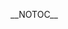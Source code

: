 __NOTOC__
{{Client | name=Esperanza| author=Tobias RundstrÃ¶m| website=(this page), http://git.xmms.se/?p=esperanza.git;a=summary| version=0.1.1| devlanguage=C++| ui=Qt4| screenshots=[[:Image:Esperanza.png]], also see [[#Features|below]]| description=
== Intro ==
Esperanza is a client written with C++ / Qt4 and aims to be cross-platform goodness for everyone. The client is written by [[User:TobiasRundstrÃ¶m|Tobias RundstrÃ¶m]].

== Features ==

* Sleek, uncomplicated UI ([http://exodus.xmms.se/~tru/screens/esperanza/0.1/mainui.png screen])
* Albumart in the playlist ([http://exodus.xmms.se/~tru/screens/esperanza/0.1/albumart.png screen])
* Medialib search window ([http://exodus.xmms.se/~tru/screens/esperanza/0.1/mlib.png screen])
* Strong focus on keyboard handling
* Remote file chooser ([http://exodus.xmms.se/~tru/screens/esperanza/0.1/remote.png screen])
* [http://www.growl.info Growl] support on MacOSX ([http://exodus.xmms.se/~tru/screens/esperanza/0.1/growl.png screen])
* Server browser ([http://exodus.xmms.se/~tru/screens/esperanza/0.1/server.png screen])
* Customization support ([http://exodus.xmms.se/~tru/screens/esperanza/0.1/pref.png screen])
* Windows support ([http://exodus.xmms.se/~tru/screens/esperanza/0.1/win32.png screen])

== News ==

=== Esperanza 0.1.1 (2006-11-01) ===

Missing files in 0.1 makes me release 0.1.1, same place as before.

=== Esperanza 0.1 (2006-11-01) ===

0.1 is released today. You can download the release (source) here: http://exodus.xmms.se/~tru/esperanza/ and MacOSX binaries from the same URL. OBSERVE that this is not XMMS2, just the Esperanza client!

== Install and build ==

=== Source ===

Releases can be found at http://exodus.xmms.se/~tru/esperanza/ and the latest devel can be found in [http://git.xmms.se XMMS2 git tree].

=== Dependencies ===

* XMMS2
** XMMS2 C++ bindings, which needs boost.
* Qt 4.1 for 0.1 and 4.2 for git version.

=== Build ===

Download tarball run qmake (or qmake-qt4 depending on your system) and then make. That should produce the binary.

== Bugtracker ==

Report bugs and request features in the [http://bugs.xmms2.xmms.se/ XMMS2 bugtracker].
}}